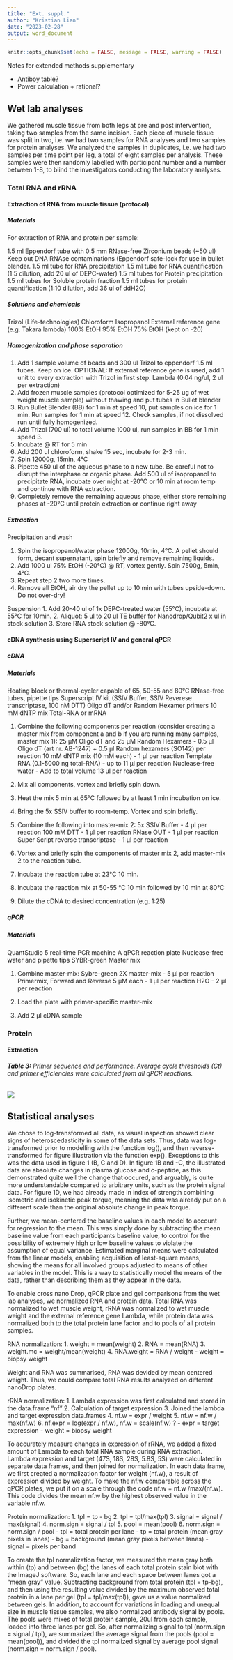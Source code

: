 ```yaml
---
title: "Ext. suppl."
author: "Kristian Lian"
date: "2023-02-28"
output: word_document
---
```


```r
knitr::opts_chunk$set(echo = FALSE, message = FALSE, warning = FALSE)
```

Notes for extended methods supplementary

- Antiboy table?
- Power calculation + rational?

## Wet lab analyses

We gathered muscle tissue from both legs at pre and post intervention, taking two samples from the same incision. Each piece of muscle tissue was split in two, i.e. we had two samples for RNA analyses and two samples for protein analyses. We analyzed the samples in duplicates, i.e. we had two samples per time point per leg, a total of eight samples per analysis. <!-- check if there is more tissue left --> These samples were then randomly labelled with participant number and a number between 1-8, to blind the investigators conducting the laboratory analyses.

### Total RNA and rRNA

#### Extraction of RNA from muscle tissue (protocol)

##### Materials

For extraction of RNA and protein per sample:

1.5 ml Eppendorf tube with 0.5 mm RNase-free Zirconium beads (~50 ul) Keep out DNA RNAse contaminations (Eppendorf safe-lock for use in bullet blender.
1.5 ml tube for RNA precipitation
1.5 ml tube for RNA quantification (1:5 dilution, add 20 ul of DEPC-water)
1.5 ml tubes for Protein precipitation
1.5 ml tubes for Soluble protein fraction
1.5 ml tubes for protein quantification (1:10 dilution, add 36 ul of ddH2O)

##### Solutions and chemicals

Trizol (Life-technologies)
Chloroform
Isopropanol
External reference gene (e.g. Takara lambda)
100% EtOH
95% EtOH
75% EtOH (kept on -20)

##### Homogenization and phase separation

1. Add 1 sample volume of beads and 300 ul Trizol to eppendorf 1.5 ml tubes. Keep on ice. OPTIONAL: If external reference gene is used, add 1 unit to every extraction with Trizol in first step. Lambda (0.04 ng/ul, 2 ul per extraction)
2. Add frozen muscle samples (protocol optimized for 5-25 ug of wet weight muscle sample) without thawing and put tubes in Bullet blender
3. Run Bullet Blender (BB) for 1 min at speed 10, put samples on ice for 1 min. Run samples for 1 min at speed 12. Check samples, if not dissolved run until fully homogenized.
4. Add Trizol (700 ul) to total volume 1000 ul, run samples in BB for 1 min speed 3.
5. Incubate @ RT for 5 min
6. Add 200 ul chloroform, shake 15 sec, incubate for 2-3 min.
7. Spin 12000g, 15min, 4°C
8. Pipette 450 ul of the aqueous phase to a new tube. Be careful not to disrupt the interphase or organic phase. Add 500 ul of isopropanol to precipitate RNA, incubate over night at -20°C or 10 min at room temp and continue with RNA extraction.
9. Completely remove the remaining aqueous phase, either store remaining phases at -20°C until protein extraction or continue right away

##### Extraction

Precipitation and wash

1. Spin the isopropanol/water phase 12000g, 10min, 4°C. A pellet should form, decant supernatant, spin briefly and remove remaining liquids.
2. Add 1000 ul 75% EtOH (-20°C) @ RT, vortex gently. Spin 7500g, 5min, 4°C.
3. Repeat step 2 two more times.
4. Remove all EtOH, air dry the pellet up to 10 min with tubes upside-down. Do not over-dry!

Suspension
1. Add 20-40 ul of 1x DEPC-treated water (55°C), incubate at 55°C for 10min.
2. Aliquot:
 5 ul to 20 ul TE buffer for Nanodrop/Qubit2
 x ul in stock solution
3. Store RNA stock solution @ -80°C.

#### cDNA synthesis using Superscript IV and general qPCR

##### cDNA

##### Materials

Heating block or thermal-cycler capable of 65, 50-55 and 80°C
RNase-free tubes, pipette tips
Superscript IV kit (SSIV Buffer, SSIV Reverese transcriptase, 100 nM DTT)
Oligo dT and/or Random Hexamer primers
10 mM dNTP mix
Total-RNA or mRNA

1. Combine the following components per reaction (consider creating a master mix from component a and b if you are running many samples, master mix 1):
 25 μM Oligo dT and 25 μM Random Hexamers - 0.5 μl Oligo dT (art nr. AB-1247) + 0.5 μl Random hexamers (SO142) per reaction
 10 mM dNTP mix (10 mM each) - 1 μl per reaction
 Template RNA (0.1-5000 ng total-RNA) - up to 11 μl per reaction
 Nuclease-free water - Add to total volume 13 μl per reaction
 
2. Mix all components, vortex and briefly spin down.
3. Heat the mix 5 min at 65°C followed by at least 1 min incubation on ice.
4. Bring the 5x SSIV buffer to room-temp. Vortex and spin briefly.
5. Combine the following into master-mix 2:
 5x SSIV Buffer - 4 μl per reaction
 100 mM DTT - 1 μl per reaction
 RNase OUT - 1 μl per reaction
 Super Script reverse transcriptase - 1 μl per reaction

6. Vortex and briefly spin the components of master mix 2, add master-mix 2 to the reaction tube.
7. Incubate the reaction tube at 23°C 10 min.
8. Incubate the reaction mix at 50-55 °C 10 min followed by 10 min at 80°C
9. Dilute the cDNA to desired concentration (e.g. 1:25)

##### qPCR

##### Materials

QuantStudio 5 real-time PCR machine
A qPCR reaction plate
Nuclease-free water and pipette tips
SYBR-green Master mix

1. Combine master-mix:
 Sybre-green 2X master-mix - 5 μl per reaction
 Primermix, Forward and Reverse 5 μM each - 1 μl per reaction
 H2O - 2 μl per reaction

2. Load the plate with primer-specific master-mix
3. Add 2 μl cDNA sample

### Protein

#### Extraction

###### **Table 3:** Primer sequence and performance. Average cycle thresholds (Ct) and primer efficiencies were calculated from all qPCR reactions. 

![](figures/archive/Primer.sequences.PNG)

## Statistical analyses

We chose to log-transformed all data, as visual inspection showed clear signs of heteroscedasticity in some of the data sets. Thus, data was log-transformed prior to modelling with the function log(), and then reverse-transformed for figure illustration via the function exp(). Exceptions to this was the data used in figure 1 (B, C and D). In figure 1B and -C, the illustrated data are absolute changes in plasma glucose and c-peptide, as this demonstrated quite well the change that occured, and arguably, is quite more understandable compared to arbitrary units, such as the protein signal data. For figure 1D, we had already made in index of strength combining isometric and isokinetic peak torque, meaning the data was already put on a different scale than the original absolute change in peak torque.

Further, we mean-centered the baseline values in each model to account for regression to the mean. This was simply done by subtracting the mean baseline value from each participants baseline value, to control for the possibility of extremely high or low baseline values to violate the assumption of equal variance. Estimated marginal means were calculated from the linear models, enabling acquisition of least-square means, showing the means for all involved groups adjusted to means of other variables in the model. This is a way to statistically model the means of the data, rather than describing them as they appear in the data. 

To enable cross nano Drop, qPCR plate and gel comparisons from the wet lab analyses, we normalized RNA and protein data. Total RNA was normalized to wet muscle weight, rRNA was normalized to wet muscle weight and the external reference gene Lambda, while protein data was normalized both to the total protein lane factor and to pools of all protein samples.

RNA normalization: 
 1. weight = mean(weight) 
 2. RNA = mean(RNA)
 3. weight.mc = weight/mean(weight)
 4. RNA.weight = RNA / weight
 - weight = biopsy weight

Weight and RNA was summarised, RNA was devided by mean centered weight. Thus, we could compare total RNA results analyzed on different nanoDrop plates.

rRNA normalization: 
 1. Lambda expression was first calculated and stored in the data.frame "nf"
 2. Calculation of target expression
 3. Joined the lambda and target expression data.frames
 4. nf.w = expr / weight
 5. nf.w = nf.w / max(nf.w)
 6. nf.expr = log(expr / nf.w), nf.w = scale(nf.w) ?
 - expr = target expression 
 - weight = biopsy weight
 
To accurately measure changes in expression of rRNA, we added a fixed amount of Lambda to each total RNA sample during RNA extraction. Lambda expression and target (47S, 18S, 28S, 5.8S, 5S) were calculated in separate data frames, and then joined for normalization. In each data frame, we first created a normalization factor for weight (nf.w), a result of expression divided by weight. To make the nf.w comparable across the qPCR plates, we put it on a scale through the code nf.w = nf.w /max/(nf.w). This code divides the mean nf.w by the highest observed value in the variable nf.w. 
 
Protein normalization:
 1. tpl = tp - bg
 2. tpl = tpl/max(tpl)
 3. signal = signal / max(signal)
 4. norm.sign = signal / tpl
 5. pool = mean(pool)
 6. norm.sign = norm.sign / pool
 - tpl = total protein per lane
 - tp = total protein (mean gray pixels in lanes)
 - bg = background (mean gray pixels between lanes)
 - signal = pixels per band
 
To create the tpl normalization factor, we measured the mean gray both within (tp) and between (bg) the lanes of each total protein stain blot with the ImageJ software. So, each lane and each space between lanes got a "mean gray" value. Subtracting background from total protein (tpl = tp-bg), and then using the resulting value divided by the maximum observed total protein in a lane per gel (tpl = tpl/max(tpl)), gave us a value normalized between gels. In addition, to account for variations in loading and unequal size in muscle tissue samples, we also normalized antibody signal by pools. The pools were mixes of total protein sample, 20ul from each sample, loaded into three lanes per gel. So, after normalizing signal to tpl (norm.sign = signal / tpl), we summarized the average signal from the pools (pool = mean(pool)), and divided the tpl normalized signal by average pool signal (norm.sign = norm.sign / pool).





